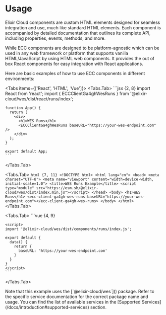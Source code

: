 
# Usage

Elixir Cloud components are custom HTML elements designed for seamless integration and use, much like standard HTML elements. Each component is accompanied by detailed documentation that outlines its complete API, including properties, events, methods, and more.

While ECC components are designed to be platform-agnostic which can be used in any web framework or platform that supports vanilla HTML/JavaScript by using HTML web components. It provides the out of box React components for easy integration with React applications.

Here are basic examples of how to use ECC components in different environments:

<Tabs items={['React', 'HTML', 'Vue']}>
  <Tabs.Tab>
    ```jsx {2, 8}
    import React from 'react';
    import { ECCClientGa4ghWesRuns } from '@elixir-cloud/wes/dist/react/runs/index';

    function App() {
      return (
        <div>
          <h1>WES Runs</h1>
          <ECCClientGa4ghWesRuns baseURL="https://your-wes-endpoint.com" />
        </div>
      );
    }

    export default App;
    ```

  </Tabs.Tab>

  <Tabs.Tab>
    ```html {7, 11}
    <!DOCTYPE html>
    <html lang="en">
    <head>
      <meta charset="UTF-8">
      <meta name="viewport" content="width=device-width, initial-scale=1.0">
      <title>WES Runs Example</title>
      <script type="module" src="https://esm.sh/@elixir-cloud/wes/dist/index.min.js"></script>
    </head>
    <body>
      <h1>WES Runs</h1>
      <ecc-client-ga4gh-wes-runs baseURL="https://your-wes-endpoint.com"></ecc-client-ga4gh-wes-runs>
    </body>
    </html>
    ```
  </Tabs.Tab>

  <Tabs.Tab>
    ```vue {4, 9}
    <template>
      <div>
        <h1>WES Runs</h1>
        <ecc-client-ga4gh-wes-runs :baseURL="baseURL"></ecc-client-ga4gh-wes-runs>
      </div>
    </template>

    <script>
    import '@elixir-cloud/wes/dist/components/runs/index.js';

    export default {
      data() {
        return {
          baseURL: 'https://your-wes-endpoint.com'
        }
      }
    }
    </script>
    ```

  </Tabs.Tab>
</Tabs>

<Callout type='info'>
  <div class='text-sm'>
    Note that this example uses the [`@elixir-cloud/wes`]() package. Refer to the specific service
    documentation for the correct package name and usage. You can find the list of available
    services in the [Supported Services](/docs/introduction#supported-services) section.
  </div>
</Callout>
